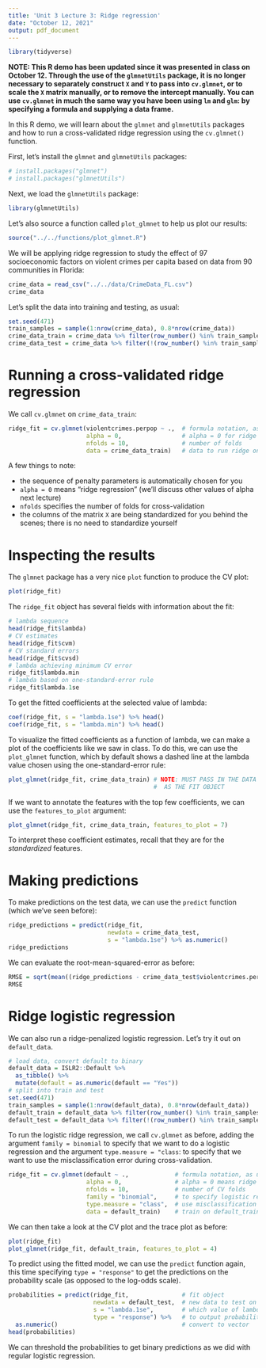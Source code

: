 ```yaml
---
title: 'Unit 3 Lecture 3: Ridge regression'
date: "October 12, 2021"
output: pdf_document
---
```


```r
library(tidyverse)
```

**NOTE: This R demo has been updated since it was presented in class on October 12. Through the use of the `glmnetUtils` package, it is no longer necessary to separately construct `X` and `Y` to pass into `cv.glmnet`, or to scale the `X` matrix manually, or to remove the intercept manually. You can use `cv.glmnet` in much the same way you have been using `lm` and `glm`: by specifying a formula and supplying a data frame.**

In this R demo, we will learn about the `glmnet` and `glmnetUtils` packages and how to run a cross-validated ridge regression using the `cv.glmnet()` function. 

First, let's install the `glmnet` and `glmnetUtils` packages:
```r
# install.packages("glmnet")
# install.packages("glmnetUtils")
```
Next, we load the `glmnetUtils` package:
```r
library(glmnetUtils)
```

Let's also source a function called `plot_glmnet` to help us plot our results:
```r
source("../../functions/plot_glmnet.R")
```

We will be applying ridge regression to study the effect of 97 socioeconomic factors on violent crimes per capita based on data from 90 communities in Florida:
```r
crime_data = read_csv("../../data/CrimeData_FL.csv")
crime_data
```

Let's split the data into training and testing, as usual:
```r
set.seed(471)
train_samples = sample(1:nrow(crime_data), 0.8*nrow(crime_data))
crime_data_train = crime_data %>% filter(row_number() %in% train_samples)
crime_data_test = crime_data %>% filter(!(row_number() %in% train_samples))
```

# Running a cross-validated ridge regression

We call `cv.glmnet` on `crime_data_train`:
```r
ridge_fit = cv.glmnet(violentcrimes.perpop ~ .,  # formula notation, as usual
                      alpha = 0,                 # alpha = 0 for ridge
                      nfolds = 10,               # number of folds
                      data = crime_data_train)   # data to run ridge on
```

A few things to note:

- the sequence of penalty parameters is automatically chosen for you
- `alpha = 0` means "ridge regression" (we'll discuss other values of alpha next lecture)
- `nfolds` specifies the number of folds for cross-validation
- the columns of the matrix `X` are being standardized for you behind the scenes;
there is no need to standardize yourself

# Inspecting the results

The `glmnet` package has a very nice `plot` function to produce the CV plot:
```r
plot(ridge_fit)
```

The `ridge_fit` object has several fields with information about the fit:
```r
# lambda sequence
head(ridge_fit$lambda)
# CV estimates
head(ridge_fit$cvm)
# CV standard errors
head(ridge_fit$cvsd)
# lambda achieving minimum CV error
ridge_fit$lambda.min
# lambda based on one-standard-error rule
ridge_fit$lambda.1se
```

To get the fitted coefficients at the selected value of lambda:
```r
coef(ridge_fit, s = "lambda.1se") %>% head()
coef(ridge_fit, s = "lambda.min") %>% head()
```

To visualize the fitted coefficients as a function of lambda, we can make a plot of the coefficients like we saw in class. To do this, we can use the `plot_glmnet` function, which by default shows a dashed line at the lambda value chosen using the one-standard-error rule:
```r
plot_glmnet(ridge_fit, crime_data_train) # NOTE: MUST PASS IN THE DATA AS WELL
                                         #  AS THE FIT OBJECT
```

If we want to annotate the features with the top few coefficients, we can use the `features_to_plot` argument:

```r
plot_glmnet(ridge_fit, crime_data_train, features_to_plot = 7)
```

To interpret these coefficient estimates, recall that they are for the *standardized* features.

# Making predictions

To make predictions on the test data, we can use the `predict` function (which we've seen before):
```r
ridge_predictions = predict(ridge_fit, 
                            newdata = crime_data_test,
                            s = "lambda.1se") %>% as.numeric()
ridge_predictions
```
We can evaluate the root-mean-squared-error as before:
```r
RMSE = sqrt(mean((ridge_predictions - crime_data_test$violentcrimes.perpop)^2))
RMSE
```

# Ridge logistic regression

We can also run a ridge-penalized logistic regression. Let's try it out on `default_data`.
```r
# load data, convert default to binary
default_data = ISLR2::Default %>% 
  as_tibble() %>% 
  mutate(default = as.numeric(default == "Yes"))
# split into train and test
set.seed(471)
train_samples = sample(1:nrow(default_data), 0.8*nrow(default_data))
default_train = default_data %>% filter(row_number() %in% train_samples)
default_test = default_data %>% filter(!(row_number() %in% train_samples))
```

To run the logistic ridge regression, we call `cv.glmnet` as before, adding the argument `family = binomial` to specify that we want to do a logistic regression and the argument `type.measure = "class`: to specify that we want to use the misclassification error during cross-validation.
```r
ridge_fit = cv.glmnet(default ~ .,             # formula notation, as usual
                      alpha = 0,               # alpha = 0 means ridge
                      nfolds = 10,             # number of CV folds
                      family = "binomial",     # to specify logistic regression
                      type.measure = "class",  # use misclassification error in CV
                      data = default_train)    # train on default_train data
```

We can then take a look at the CV plot and the trace plot as before:
```r
plot(ridge_fit)
plot_glmnet(ridge_fit, default_train, features_to_plot = 4)
```

To predict using the fitted model, we can use the `predict` function again, this time specifying `type = "response"` to get the predictions on the probability scale (as opposed to the log-odds scale).
```r
probabilities = predict(ridge_fit,               # fit object
                        newdata = default_test,  # new data to test on
                        s = "lambda.1se",        # which value of lambda to use
                        type = "response") %>%   # to output probabilities
  as.numeric()                                   # convert to vector
head(probabilities)
```

We can threshold the probabilities to get binary predictions as we did with regular logistic regression.